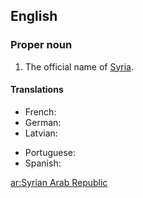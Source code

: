 ==English==
{{wikipedia}}

===Proper noun===
{{en-proper noun}}

# The official name of [[Syria]].

====Translations====
{{trans-top|Official name of Syria}}
* French: {{t-|fr|République arabe syrienne|f}}
* German: {{t+|de|Arabische Republik Syrien|f}}
* Latvian: {{t-|lv|Sīrijas Arābu Republika|f}}
{{trans-mid}}
* Portuguese: {{t-|pt|República Árabe Síria|f}}
* Spanish: {{t-|es|República Árabe Siria|f}}
{{trans-bottom}}

[[ar:Syrian Arab Republic]]